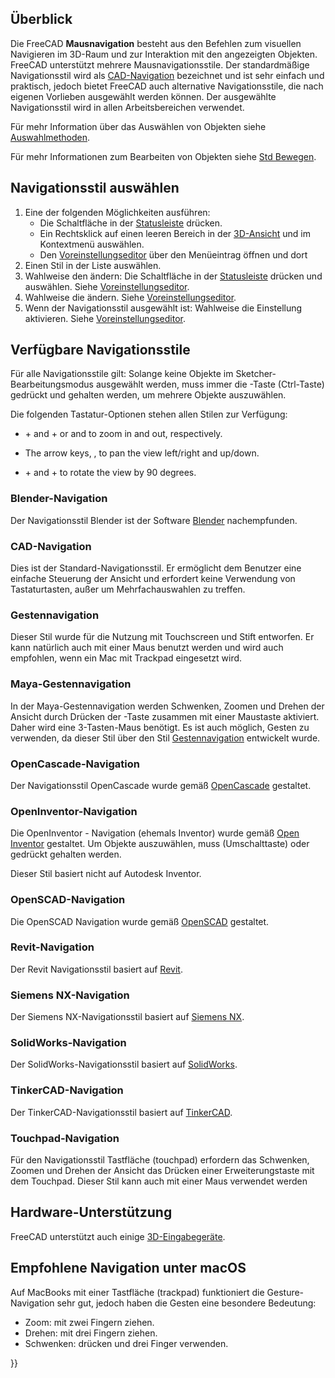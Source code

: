 <languages/>

{{Docnav/de
|[[Getting_started/de|Erste Schritte]]
|[[Selection_methods/de|Auswahlmethoden]]
}}

{{TOCright}}

<span id="Overview"></span>
==Überblick==

Die FreeCAD '''Mausnavigation''' besteht aus den Befehlen zum visuellen Navigieren im 3D-Raum und zur Interaktion mit den angezeigten Objekten. FreeCAD unterstützt mehrere Mausnavigationsstile. Der standardmäßige Navigationsstil wird als [[#CAD_navigation|CAD-Navigation]] bezeichnet und ist sehr einfach und praktisch, jedoch bietet FreeCAD auch alternative Navigationsstile, die nach eigenen Vorlieben ausgewählt werden können. Der ausgewählte Navigationsstil wird in allen Arbeitsbereichen verwendet.

Für mehr Information über das Auswählen von Objekten siehe [[Selection_methods/de|Auswahlmethoden]].

Für mehr Informationen zum Bearbeiten von Objekten siehe [[Std_TransformManip/de|Std Bewegen]].

<span id="Selecting_a_navigation_style"></span>
== Navigationsstil auswählen ==

# Eine der folgenden Möglichkeiten ausführen:
#* Die Schaltfläche {{Button|[[File:NavigationCAD_dark.svg|16px]]}} in der [[Status_bar/de|Statusleiste]] drücken.
#* Ein Rechtsklick auf einen leeren Bereich in der [[3D_view/de|3D-Ansicht]] und {{MenuCommand|Navigationsstile}} im Kontextmenü auswählen.
#* Den [[Preferences_Editor/de#Navigation|Voreinstellungseditor]] über den Menüeintrag {{MenuCommand|Bearbeiten → Einstellungen}} öffnen und dort {{MenuCommand|Anzeige → Navigation → 3D-Navigation}}
# Einen Stil in der Liste auswählen.
# Wahlweise den {{MenuCommand|Orbit-Stil}} ändern: Die Schaltfläche {{Button|[[File:NavigationCAD_dark.svg|16px]]}} in der [[Status_bar/de|Statusleiste]] drücken und {{MenuCommand|Einstellungen → Orbit Stil}} auswählen. Siehe [[Preferences_Editor/de#Navigation|Voreinstellungseditor]].
# Wahlweise die {{MenuCommand|Art der Drehung}} ändern. Siehe [[Preferences_Editor/de#Navigation|Voreinstellungseditor]].
# Wenn der Navigationsstil {{MenuCommand|CAD}} ausgewählt ist: Wahlweise die Einstellung {{MenuCommand|Animationen}} aktivieren. Siehe [[Preferences_Editor/de#Navigation|Voreinstellungseditor]].

<span id="Available_navigation_styles"></span>
== Verfügbare Navigationsstile ==

Für alle Navigationsstile gilt: Solange keine Objekte im Sketcher-Bearbeitungsmodus ausgewählt werden, muss immer die {{KEY|Strg}}-Taste (Ctrl-Taste) gedrückt und gehalten werden, um mehrere Objekte auszuwählen.

Die folgenden Tastatur-Optionen stehen allen Stilen zur Verfügung:

<div lang="en" dir="ltr" class="mw-content-ltr">
* {{KEY|Ctrl}} + {{ASCII|43}} and {{KEY|Ctrl}} + {{ASCII|22}} or {{KEY|PgUp}} and {{KEY|PgDn}} to zoom in and out, respectively.
* The arrow keys, {{ASCII|17}}{{ASCII|16}}{{ASCII|30}}{{ASCII|31}}, to pan the view left/right and up/down.
* {{KEY|Shift}} + {{ASCII|17}} and {{KEY|Shift}} + {{ASCII|16}} to rotate the view by 90 degrees.
</div>

<span id="Blender_navigation"></span>
=== Blender-Navigation ===

Der Navigationsstil Blender ist der Software [https://www.blender.org Blender] nachempfunden.

{{Blender Navigation
|Select_name=Auswählen
|Zoom_name=Zoomen
|Rotate_view_name=Ansicht drehen
|Pan_name=Schwenken

|Shift={{KEY|Shift}}

|Select_text=Die linke Maustaste über einem Objekt drücken, das ausgewählt werden soll.

|Zoom_text=Das Mausrad zum Anpassen der Darstellungsgröße (Zoom) verwenden.

Durch Klicken auf die mittlere Maustaste wird die Ansicht wieder auf die Position des Mauszeigers zentriert.

|Rotate_view_text=Die mittlere Maustaste gedrückt halten und den Mauszeiger bewegen.

|Pan_text={{KEY|Shift}} und die mittlere Maustaste gedrückt halten und den Mauszeiger bewegen.

Alternativ die linke und rechte Maustaste gedrückt halten und den Mauszeiger bewegen.
}}

<span id="CAD_navigation"></span>
=== CAD-Navigation ===

Dies ist der Standard-Navigationsstil. Er ermöglicht dem Benutzer eine einfache Steuerung der Ansicht und erfordert keine Verwendung von Tastaturtasten, außer um Mehrfachauswahlen zu treffen.

{{CAD Navigation
|Select_name=Auswählen
|Zoom_name=Zoomen
|Rotate_view_name=Ansicht drehen<br>Erste Methode
|Rotate_view_alt_name=Ansicht drehen<br>Alternative Methode
|Pan_name=Schwenken

|Ctrl={{KEY|Strg}}
|Shift={{KEY|Shift}}

|Select_text=Die linke Maustaste über einem Objekt drücken, das ausgewählt werden soll.

|Zoom_text=Das Mausrad zum Anpassen der Darstellungsgröße (Zoom) verwenden.

Durch Klicken auf die mittlere Maustaste wird die Ansicht wieder auf die Position des Mauszeigers zentriert.

|Rotate_view_text=Die mittlere Maustaste gedrückt halten, dann die linke Maustaste drücken und halten, dann den Mauszeiger bewegen.

Werden die Tasten losgelassen, bevor die Mausbewegung gestoppt ist, wird die Drehung der Ansicht fortgesetzt, sofern dies aktiviert ist.

|Rotate_view_alt_text=Die mittlere Maustaste gedrückt halten, dann die rechte Maustaste drücken und halten, dann den Mauszeiger bewegen.

Mit dieser Methode kann die mittlere Maustaste losgelassen werden, wenn die rechte Maustaste gedrückt gehalten wird.

Anwender, die die Maus mit der rechten Hand benutzen, finden diese Methode möglicherweise einfacher als die erste Methode.

|Pan_text=Die mittlere Maustaste gedrückt halten und den Mauszeiger bewegen.

<div lang="en" dir="ltr" class="mw-content-ltr">
|Zoom_mode_text=Zoom mode: hold the {{KEY|Ctrl}} and {{KEY|Shift}} keys, press the right mouse button once, then move the pointer.
</div>

<div lang="en" dir="ltr" class="mw-content-ltr">
|Rotate_view_mode_text=Rotate mode: hold the {{KEY|Shift}} key, press the right mouse button once, then move the pointer.
</div>

<div lang="en" dir="ltr" class="mw-content-ltr">
|Pan_mode_text=Pan mode: hold the {{KEY|Ctrl}} key, press the right mouse button once, then move the pointer.
}}
</div>

<span id="Gesture_navigation"></span>
=== Gestennavigation ===

Dieser Stil wurde für die Nutzung mit Touchscreen und Stift entworfen. Er kann natürlich auch mit einer Maus benutzt werden und wird auch empfohlen, wenn ein Mac mit Trackpad eingesetzt wird.

{{Gesture Navigation
|Select_name=Auswählen
|Zoom_name=Zoomen
|Rotate_view_name=Ansicht drehen
|Pan_name=Schwenken
|Tilt_view_name=Ansicht kippen

|Select_text=Die linke Maustaste über einem Objekt drücken, das ausgewählt werden soll.

|Zoom_text=Das Mausrad zum Anpassen der Darstellungsgröße (Zoom) verwenden.

Ein Klick auf die mittleren Maustaste zentriert die Ansicht auf die Position des Mauszeigers. Alternativ kann der Mauszeiger auf einen Punkt gerichtet und {{KEY|H}} auf der Tastatur gedrückt werden.

<div lang="en" dir="ltr" class="mw-content-ltr">
|Rotate_view_text=Hold the left mouse button, then move the pointer.
In [[Sketcher Workbench|Sketcher]] and other edit modes, this behavior is disabled. Hold {{KEY|Alt}} when pressing the mouse button to enter rotation mode.
</div>

|Pan_text=Die rechte Maustaste gedrückt halten und den Mauszeiger bewegen.

|Tilt_view_text=Die linke und die rechte Maustaste gedrückt halten, dann den Mauszeiger seitwärts bewegen.

|Select_gesture_text=Zum Auswählen antippen.

|Zoom_gesture_text=Zwei Finger näher zusammen oder weiter auseinander ziehen (kneifen).

|Rotate_view_gesture_text=Mit einem Finger ziehen, um zu rotieren.

Im [[Sketcher Workbench/de|Sketcher]] die {{KEY|Alt}}-Taste gedrückt halten.

|Pan_gesture_text=Verschieben mit zwei Fingern.

Oder tippen, halten und dann ziehen. Dies simuliert das Schwenken mit der rechten Maustaste.

|Tilt_view_gesture_text=Die imaginäre Linie rotieren, die durch zwei Berührungspunkte gebildet wird.

Diese Methode ist standardmäßig deaktiviert. Zum Aktivieren zu den Voreinstellungen unter {{MenuCommand|Bearbeiten → Einstellungen → Anzeige → Navigation}} wechseln und "Touchscreen-Neige-Geste deaktivieren" deaktivieren.
}}

<span id="Maya-Gesture_navigation"></span>
=== Maya-Gestennavigation ===

In der Maya-Gestennavigation werden Schwenken, Zoomen und Drehen der Ansicht durch Drücken der {{KEY|ALT}}-Taste zusammen mit einer Maustaste aktiviert. Daher wird eine 3-Tasten-Maus benötigt. Es ist auch möglich, Gesten zu verwenden, da dieser Stil über den Stil [[#Gestennavigation|Gestennavigation]] entwickelt wurde.

{{MayaGesture Navigation
|Select_name=Auswählen
|Zoom_name=Zoomen
|Rotate_view_name=Ansicht drehen
|Pan_name=Schwenken
|Tilt_view_name=Ansicht kippen

|Alt={{KEY|Alt}}

|Select_text=Die linke Maustaste über einem Objekt drücken, das ausgewählt werden soll.

|Zoom_text=Das Mausrad zum Anpassen der Darstellungsgröße (Zoom) verwenden.

Alternativ {{KEY|Alt}} und die rechte Maustaste gedrückt halten und dann den Mauszeiger bewegen.

Durch Klicken auf die mittlere Maustaste wird die Ansicht wieder auf die Position des Mauszeigers zentriert. Alternativ kann der Mauszeiger ausgerichtet werden und die Taste {{KEY|H}} gedrückt werden.

|Rotate_view_text={{KEY|Alt}} und die mittlere Maustaste gedrückt halten und dann den Mauszeiger bewegen.

|Pan_text={{KEY|Alt}} und die mittlere Maustaste gedrückt halten und dann den Mauszeiger bewegen.

|Tilt_view_text={{KEY|Alt}}, die linke und die rechte Maustaste gedrückt halten und dann den Mauszeiger seitwärts bewegen.
}}

<span id="OpenCascade_navigation"></span>
=== OpenCascade-Navigation ===

Der Navigationsstil OpenCascade wurde gemäß [https://www.opencascade.com/ OpenCascade] gestaltet.

{{OpenCascade Navigation
|Select_name=Auswählen
|Zoom_name=Zoomen
|Rotate_view_name=Ansicht drehen
|Pan_name=Schwenken

|Ctrl={{KEY|Strg}}

|Select_text=Die linke Maustaste über einem Objekt drücken, das ausgewählt werden soll.

|Zoom_text=Das Mausrad zum Anpassen der Darstellungsgröße (Zoom) verwenden.

Alternativ {{KEY|Shift}} und die linke Maustaste gedrückt gehalten und dann den Mauszeiger bewegen.

|Rotate_view_text=Die mittlere Maustaste gedrückt halten, dann die rechte Maustaste drücken und halten, dann den Mauszeiger bewegen.

Alternativ {{KEY|Shift}} und die rechte Maustaste gedrückt gehalten und dann den Mauszeiger bewegen.

|Pan_text=Die mittlere Maustaste drücken und den Mauszeiger bewegen. Es kann auch {{KEY|Strg}} gedrückt gehalten werden.
}}

<span id="OpenInventor_navigation"></span>
=== OpenInventor-Navigation ===

Die OpenInventor - Navigation (ehemals Inventor) wurde gemäß [https://en.wikipedia.org/wiki/Open_Inventor Open Inventor] gestaltet. Um Objekte auszuwählen, muss {{KEY|(Shift)}} (Umschalttaste) oder {{KEY|Strg}} gedrückt gehalten werden.

Dieser Stil basiert nicht auf Autodesk Inventor.

{{OpenInventor Navigation
|Select_name=Auswählen
|Zoom_name=Zoomen
|Rotate_view_name=Ansicht drehen
|Pan_name=Schwenken

|Shift={{KEY|Shift}}

|Select_text={{KEY|Shift}} gedrückt halten, dann die linke Maustaste über dem Objekt drücken, das ausgewählt werden soll.

Stattdessen {{KEY|Strg}} gedrückt halten, um mehrere Objekte zu markieren.

|Zoom_text=Das Mausrad zum Anpassen der Darstellungsgröße (Zoom) verwenden.

Alternativ die mittlere Maustaste gedrückt halten, dann die linke Maustaste drücken und halten, dann den Mauszeiger bewegen.

Durch Klicken auf die mittlere Maustaste wird die Ansicht wieder auf die Position des Mauszeigers zentriert.

|Rotate_view_text=Die linke Maustaste gedrückt halten und den Mauszeiger bewegen.

|Pan_text=Die mittlere Maustaste gedrückt halten und den Mauszeiger bewegen.
}}

<span id="OpenSCAD_navigation"></span>
=== OpenSCAD-Navigation ===

Die OpenSCAD Navigation wurde gemäß [https://openscad.org/ OpenSCAD] gestaltet.

{{OpenSCAD_Navigation
|Select_name=Auswählen
|Zoom_name=Zoomen
|Rotate_view_name=Ansicht drehen
|Pan_name=Schwenken

|Shift={{KEY|Shift}}

|Select_text=Die linke Maustaste über einem Objekt drücken, das ausgewählt werden soll.

{{VersionMinus/de|0.21}} {{KEY|Strg}}-Taste (Ctrl) und {{KEY|Umschalttaste}} (Shift) gedrückt halten, wenn die Maustaste gedrückt wird, um ein Objekt im Sketcher-Bearbeitungsmodus zu ziehen.

|Zoom_text=Das Mausrad zum Anpassen der Darstellungsgröße (Zoom) verwenden.

Alternativ die mittlere Maustaste gedrückt halten und den Mauszeiger bewegen.

Alternativ {{KEY|Umschalttaste}} (Shift) und die rechte Maustaste gedrückt halten und den Mauszeiger bewegen.

|Rotate_view_text=Die linke Maustaste gedrückt halten und den Mauszeiger bewegen.

Alternativ und wenn sich eine Skizze im Bearbeitungsmodus befindet: Die mittlere Maustaste gedrückt halten, dann die rechte Maustaste drücken und halten, dann den Mauszeiger bewegen.

|Pan_text=Die rechte Maustaste gedrückt halten und den Mauszeiger bewegen.
}}

<span id="Revit_navigation"></span>
=== Revit-Navigation ===

Der Revit Navigationsstil basiert auf [https://de.wikipedia.org/wiki/Revit Revit].

{{Revit Navigation
|Select_name=Auswählen
|Zoom_name=Zoomen
|Rotate_view_name=Ansicht drehen
|Pan_name=Schwenken

|Shift={{KEY|Shift}}

|Select_text=Die linke Maustaste über einem Objekt drücken, das ausgewählt werden soll.

|Zoom_text=Das Mausrad zum Anpassen der Darstellungsgröße (Zoom) verwenden.

Durch Klicken auf die mittlere Maustaste wird die Ansicht wieder auf die Position des Mauszeigers zentriert.

|Rotate_view_text={{KEY|Shift}} und die mittlere Maustaste gedrückt halten und den Mauszeiger bewegen.

Alternativ die mittlere Maustaste gedrückt halten, dann die rechte Maustaste drücken und halten, dann den Mauszeiger bewegen.

|Pan_text=Die mittlere Maustaste gedrückt halten und den Mauszeiger bewegen.

Alternativ die linke und rechte Maustaste gedrückt halten und den Mauszeiger bewegen.
}}

<span id="Siemens_NX_navigation"></span>
=== Siemens NX-Navigation ===

<div lang="en" dir="ltr" class="mw-content-ltr">
{{Version|1.1}}
</div>

Der Siemens NX-Navigationsstil basiert auf [https://en.wikipedia.org/wiki/Siemens_NX Siemens NX].

<div lang="en" dir="ltr" class="mw-content-ltr">
{{SiemensNX_Navigation
|Select_name=Select
|Zoom_name=Zoom
|Rotate_view_name=Rotate view
|Pan_name=Pan
</div>

<div lang="en" dir="ltr" class="mw-content-ltr">
|Shift={{KEY|Shift}}
</div>

<div lang="en" dir="ltr" class="mw-content-ltr">
|Select_text=Press the left mouse button over an object you want to select.
</div>

<div lang="en" dir="ltr" class="mw-content-ltr">
|Zoom_text=Use the mouse wheel to zoom in and out.
</div>

<div lang="en" dir="ltr" class="mw-content-ltr">
Alternatively, hold the middle mouse button, then press and hold the left mouse button, then move the pointer.
</div>

<div lang="en" dir="ltr" class="mw-content-ltr">
Clicking the middle mouse button re-centers the view on the location of the pointer.
</div>

<div lang="en" dir="ltr" class="mw-content-ltr">
|Rotate_view_text=Hold the middle mouse button, then move the pointer.
</div>

<div lang="en" dir="ltr" class="mw-content-ltr">
|Pan_text=Hold {{KEY|Shift}} and the middle mouse button, then move the pointer.
</div>

<div lang="en" dir="ltr" class="mw-content-ltr">
Alternatively, hold the middle mouse button, then press and hold the right mouse button, then move the pointer.
}}
</div>

<span id="SolidWorks_navigation"></span>
=== SolidWorks-Navigation ===

{{Version/de|1.1}}

Der SolidWorks-Navigationsstil basiert auf [https://en.wikipedia.org/wiki/SolidWorks SolidWorks].

<div lang="en" dir="ltr" class="mw-content-ltr">
{{SolidWorks_Navigation
|Select_name=Select
|Zoom_name=Zoom
|Rotate_view_name=Rotate view
|Pan_name=Pan
</div>

<div lang="en" dir="ltr" class="mw-content-ltr">
|Ctrl={{KEY|Ctrl}}
|Shift={{KEY|Shift}}
</div>

<div lang="en" dir="ltr" class="mw-content-ltr">
|Select_text=Press the left mouse button over an object you want to select.
</div>

<div lang="en" dir="ltr" class="mw-content-ltr">
|Zoom_text=Use the mouse wheel to zoom in and out.
</div>

<div lang="en" dir="ltr" class="mw-content-ltr">
Alternatively, hold {{KEY|Shift}} and the middle mouse button, then move the pointer.
</div>

<div lang="en" dir="ltr" class="mw-content-ltr">
Clicking the middle mouse button re-centers the view on the location of the pointer.
</div>

<div lang="en" dir="ltr" class="mw-content-ltr">
|Rotate_view_text=Hold the middle mouse button, then move the pointer.
</div>

<div lang="en" dir="ltr" class="mw-content-ltr">
|Pan_text=Hold {{KEY|Ctrl}} and the middle mouse button, then move the pointer.
}}
</div>

<span id="TinkerCAD_navigation"></span>
=== TinkerCAD-Navigation ===

Der TinkerCAD-Navigationsstil basiert auf [https://en.wikipedia.org/wiki/Tinkercad TinkerCAD].

{{TinkerCAD Navigation
|Select_name=Auswählen
|Zoom_name=Zoomen
|Rotate_view_name=Ansicht drehen
|Pan_name=Schwenken

|Select_text=Die linke Maustaste über einem Objekt drücken, das ausgewählt werden soll.

|Zoom_text=Das Mausrad zum Anpassen der Darstellungsgröße (Zoom) verwenden.

|Rotate_view_text=Die rechte Maustaste drücken und den Mauszeiger bewegen.

|Pan_text=Die mittlere Maustaste gedrückt halten und den Mauszeiger bewegen.
}}

<span id="Touchpad_navigation"></span>
=== Touchpad-Navigation ===

Für den Navigationsstil Tastfläche (touchpad) erfordern das Schwenken, Zoomen und Drehen der Ansicht das Drücken einer Erweiterungstaste mit dem Touchpad. Dieser Stil kann auch mit einer Maus verwendet werden

{{Touchpad Navigation
|Select_name=Auswählen
|Zoom_name=Zoomen
|Rotate_view_name=Ansicht drehen
|Pan_name=Schwenken

|Ctrl={{KEY|Strg}}
|Shift={{KEY|Shift}}
|Alt={{KEY|Alt}}

|Select_text=Die linke Maustaste über einem Objekt drücken, das ausgewählt werden soll.

|Zoom_text={{KEY|Strg}} und {{KEY|Shift}} gedrückt gehalten und dann den Mauszeiger bewegen.

|Rotate_view_text={{KEY|Alt}} gedrückt halten und dann dann den Mauszeiger bewegen.

Alternativ {{KEY|Shift}} und die linke Maustaste gedrückt gehalten und dann den Mauszeiger bewegen.

|Pan_text={{KEY|Shift}} gedrückt halten und den Mauszeiger bewegen.
}}

<span id="Hardware_support"></span>
== Hardware-Unterstützung ==

FreeCAD unterstützt auch einige [[3D input devices/de|3D-Eingabegeräte]].

<span id="Recommended_navigation_for_macOS"></span>
== Empfohlene Navigation unter macOS ==

Auf MacBooks mit einer Tastfläche (trackpad) funktioniert die Gesture-Navigation sehr gut, jedoch haben die Gesten eine besondere Bedeutung:
* Zoom: mit zwei Fingern ziehen.
* Drehen: mit drei Fingern ziehen.
* Schwenken: {{KEY|Strg}} drücken und drei Finger verwenden.


{{Docnav/de
|[[Getting_started/de|Erste Schritte]]
|[[Selection_methods/de|Auswahlmethoden]]
}}

{{Userdocnavi{{#translation:}}}}